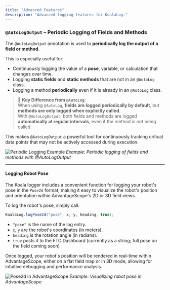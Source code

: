 ```yaml
---
title: "Advanced Features"
description: "Advanced logging features for KoalaLog."
---
```


### `@AutoLogOutput` – Periodic Logging of Fields and Methods

The `@AutoLogOutput` annotation is used to **periodically log the output of a field or method**.

This is especially useful for:

- Continuously logging the value of a **pose**, variable, or calculation that changes over time.
- Logging **static fields** and **static methods** that are not in an `@AutoLog` class.
- Logging a method **periodically** even if it is already in an `@AutoLog` class.

> 📌 **Key Difference from `@AutoLog`:**  
> When using `@AutoLog`, **fields are logged periodically by default**, but **methods are only logged when explicitly called**.  
> With `@AutoLogOutput`, both fields and methods are logged **automatically at regular intervals**, even if the method is not being called.

This makes `@AutoLogOutput` a powerful tool for continuously tracking critical data points that may not be actively accessed during execution.

![Periodic Logging Example](/media/hero-light.png)
_Example: Periodic logging of fields and methods with @AutoLogOutput_

---

#### Logging Robot Pose

The Koala logger includes a convenient function for logging your robot's pose in the `Pose2d` format, making it easy to visualize the robot's position and orientation within AdvantageScope's 2D or 3D field views.

To log the robot's pose, simply call:

```java
KoalaLog.logPose2d("pose", x, y, heading, true);
```

- `"pose"` is the name of the log entry.
- `x`, `y` are the robot's coordinates (in meters).
- `heading` is the rotation angle (in radians).
- `true` posts it to the FTC Dashboard (currently as a string; full pose on the field coming soon)

Once logged, your robot's position will be rendered in real-time within AdvantageScope, either on a flat field map or in 3D mode, allowing for intuitive debugging and performance analysis.

![Pose2d in AdvantageScope](/media/hero-dark.png)
_Example: Visualizing robot pose in AdvantageScope_
